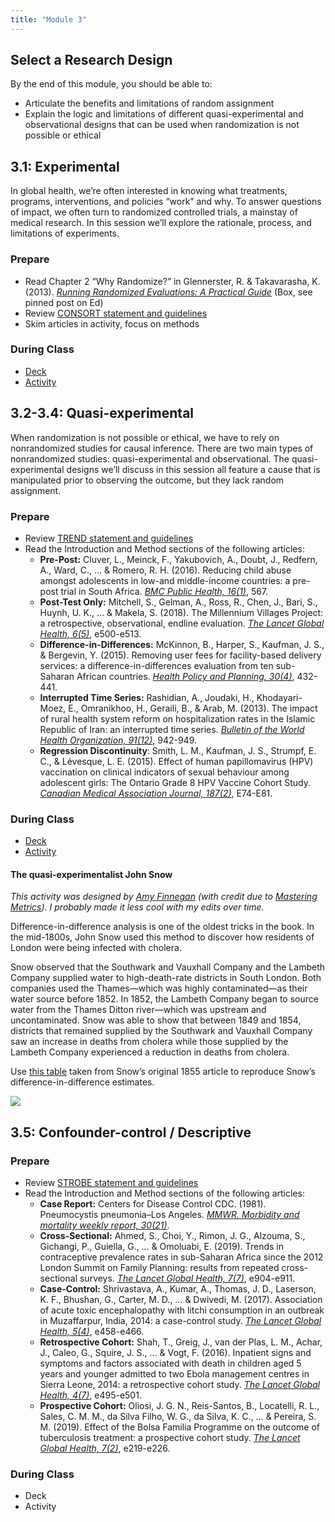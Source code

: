 ```yaml
---
title: "Module 3"
---
```


## Select a Research Design

By the end of this module, you should be able to:

* Articulate the benefits and limitations of random assignment
* Explain the logic and limitations of different quasi-experimental and observational designs that can be used when randomization is not possible or ethical

## 3.1: Experimental

In global health, we're often interested in knowing what treatments, programs, interventions, and policies "work" and why. To answer questions of impact, we often turn to randomized controlled trials, a mainstay of medical research. In this session we'll explore the rationale, process, and limitations of experiments.

### Prepare

* Read Chapter 2 "Why Randomize?" in Glennerster, R. & Takavarasha, K. (2013). [*Running Randomized Evaluations: A Practical Guide*](https://amzn.to/30cmbdE){target="_blank"} (Box, see pinned post on Ed)
* Review [CONSORT statement and guidelines](http://www.equator-network.org/reporting-guidelines/consort/){target="_blank"}
* Skim articles in activity, focus on methods

### During Class

* [Deck](https://drive.google.com/file/d/1KNEZYlgiutbOpZ988-U-z694_KJJUEpK/view?usp=share_link)
* [Activity](https://docs.google.com/document/d/1iDar3zonTYEQ3yE1AAiD_-pbwP5Fe8UvWbSJGEzOp1U/edit?usp=sharing)

## 3.2-3.4: Quasi-experimental

When randomization is not possible or ethical, we have to rely on nonrandomized studies for causal inference. There are two main types of nonrandomized studies: quasi-experimental and observational. The quasi-experimental designs we'll discuss in this session all feature a cause that is manipulated prior to observing the outcome, but they lack random assignment.  

### Prepare

* Review [TREND statement and guidelines](https://www.cdc.gov/trendstatement/){target="_blank"}
* Read the Introduction and Method sections of the following articles:
  * **Pre-Post:** Cluver, L., Meinck, F., Yakubovich, A., Doubt, J., Redfern, A., Ward, C., … & Romero, R. H. (2016). Reducing child abuse amongst adolescents in low-and middle-income countries: a pre-post trial in South Africa. [*BMC Public Health, 16(1)*](https://www.ncbi.nlm.nih.gov/pmc/articles/PMC5137206/){target="_blank"}, 567.
  * **Post-Test Only:** Mitchell, S., Gelman, A., Ross, R., Chen, J., Bari, S., Huynh, U. K., ... & Makela, S. (2018). The Millennium Villages Project: a retrospective, observational, endline evaluation. [*The Lancet Global Health, 6(5)*](https://www.thelancet.com/journals/langlo/article/PIIS2214-109X(18)30065-2/fulltext){target="_blank"}, e500-e513.
  * **Difference-in-Differences:** McKinnon, B., Harper, S., Kaufman, J. S., & Bergevin, Y. (2015). Removing user fees for facility-based delivery services: a difference-in-differences evaluation from ten sub-Saharan African countries. [*Health Policy and Planning, 30(4)*](https://www.ncbi.nlm.nih.gov/pmc/articles/PMC4385820/){target="_blank"}, 432-441.
  * **Interrupted Time Series:** Rashidian, A., Joudaki, H., Khodayari-Moez, E., Omranikhoo, H., Geraili, B., & Arab, M. (2013). The impact of rural health system reform on hospitalization rates in the Islamic Republic of Iran: an interrupted time series. [*Bulletin of the World Health Organization, 91(12)*](https://www.ncbi.nlm.nih.gov/pmc/articles/PMC3845261/){target="_blank"}, 942-949.
  * **Regression Discontinuity**: Smith, L. M., Kaufman, J. S., Strumpf, E. C., & Lévesque, L. E. (2015). Effect of human papillomavirus (HPV) vaccination on clinical indicators of sexual behaviour among adolescent girls: The Ontario Grade 8 HPV Vaccine Cohort Study. [*Canadian Medical Association Journal, 187(2)*](https://www.ncbi.nlm.nih.gov/pmc/articles/PMC4312170/){target="_blank"}, E74-E81.

### During Class

* [Deck](https://drive.google.com/file/d/1HvfS3P3UglpDcs_IWUKAGBHT8qUZcW9T/view?usp=share_link)
* [Activity](https://docs.google.com/document/d/1afyOM7V2dUXY0op-h35DA6nOSPcKjUuwVe6UAGT5Nv4/edit?usp=sharing)

#### The quasi-experimentalist John Snow

*This activity was designed by [Amy Finnegan](https://sites.google.com/site/amyfinnegan/home){target="_blank"} (with credit due to [Mastering Metrics](https://www.amazon.com/dp/B00MZG71MC/ref=dp-kindle-redirect?_encoding=UTF8&btkr=1){target="_blank"}). I probably made it less cool with my edits over time.*

Difference-in-difference analysis is one of the oldest tricks in the book. In the mid-1800s, John Snow used this method to discover how residents of London were being infected with cholera.

Snow observed that the Southwark and Vauxhall Company and the Lambeth Company supplied water to high-death-rate districts in South London. Both companies used the Thames—which was highly contaminated—as their water source before 1852. In 1852, the Lambeth Company began to source water from the Thames Ditton river—which was upstream and uncontaminated. Snow was able to show that between 1849 and 1854, districts that remained supplied by the Southwark and Vauxhall Company saw an increase in deaths from cholera while those supplied by the Lambeth Company experienced a reduction in deaths from cholera.

Use [this table](http://www.ph.ucla.edu/epi/snow/table12a.html){target="_blank"} taken from Snow’s original 1855 article to reproduce Snow’s difference-in-difference estimates.

![](images/snowtable.png)

## 3.5: Confounder-control / Descriptive


### Prepare

* Review [STROBE statement and guidelines](https://www.strobe-statement.org/index.php?id=strobe-home){target="_blank"}
* Read the Introduction and Method sections of the following articles:
  * **Case Report:** Centers for Disease Control CDC. (1981). Pneumocystis pneumonia–Los Angeles. [*MMWR. Morbidity and mortality weekly report, 30(21)*](https://www.cdc.gov/mmwr/preview/mmwrhtml/june_5.htm){target="_blank"}.
  * **Cross-Sectional:** Ahmed, S., Choi, Y., Rimon, J. G., Alzouma, S., Gichangi, P., Guiella, G., ... & Omoluabi, E. (2019). Trends in contraceptive prevalence rates in sub-Saharan Africa since the 2012 London Summit on Family Planning: results from repeated cross-sectional surveys. [*The Lancet Global Health, 7(7)*](https://www.thelancet.com/journals/langlo/article/PIIS2214-109X(19)30200-1/fulltext){target="_blank"}, e904-e911.
  * **Case-Control:** Shrivastava, A., Kumar, A., Thomas, J. D., Laserson, K. F., Bhushan, G., Carter, M. D., ... & Dwivedi, M. (2017). Association of acute toxic encephalopathy with litchi consumption in an outbreak in Muzaffarpur, India, 2014: a case-control study. [*The Lancet Global Health, 5(4)*](https://www.thelancet.com/journals/langlo/article/PIIS2214-109X(17)30035-9/fulltext){target="_blank"}, e458-e466.
  * **Retrospective Cohort:** Shah, T., Greig, J., van der Plas, L. M., Achar, J., Caleo, G., Squire, J. S., ... & Vogt, F. (2016). Inpatient signs and symptoms and factors associated with death in children aged 5 years and younger admitted to two Ebola management centres in Sierra Leone, 2014: a retrospective cohort study. [*The Lancet Global Health, 4(7)*](https://www.thelancet.com/journals/langlo/article/PIIS2214-109X(16)30097-3/fulltext){target="_blank"}, e495-e501.
  * **Prospective Cohort:** Oliosi, J. G. N., Reis-Santos, B., Locatelli, R. L., Sales, C. M. M., da Silva Filho, W. G., da Silva, K. C., ... & Pereira, S. M. (2019). Effect of the Bolsa Familia Programme on the outcome of tuberculosis treatment: a prospective cohort study. [*The Lancet Global Health, 7(2)*](https://www.thelancet.com/journals/langlo/article/PIIS2214-109X(18)30478-9/fulltext){target="_blank"}, e219-e226.

### During Class

* Deck
* Activity
